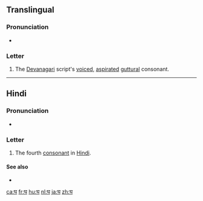 {{Devanagari character info|hex=918|name=DEVANAGARI LETTER GHA|image=[[File:Deva-घ-order.gif|100px]]}}
==Translingual==

===Pronunciation===
* {{IPA|/ɡʱə/|lang=mul}}

===Letter===
{{mul-Deva|gha}}

# The [[Devanagari]] script's [[voiced]], [[aspirated]] [[guttural]] consonant.

----

==Hindi==

===Pronunciation===
* {{IPA|/ɡʱə/|lang=hi}}

===Letter===
{{head|hi|letter}}

# The fourth [[consonant]] in [[Hindi]].

====See also====

* {{list:Devanagari script letters/hi}}

[[ca:घ]]
[[fr:घ]]
[[hu:घ]]
[[nl:घ]]
[[ja:घ]]
[[zh:घ]]